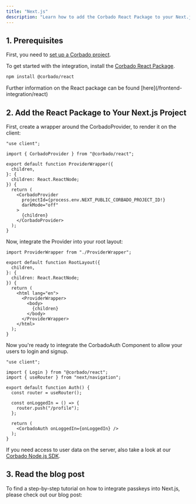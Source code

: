 ```yaml
---
title: "Next.js"
description: "Learn how to add the Corbado React Package to your Next.js Application."
---
```



## 1. Prerequisites

First, you need to [set up a Corbado project](/overview/getting-started).

To get started with the integration, install the [Corbado React Package](/frontend-integration/react).

```bash
npm install @corbado/react
```

<Note>
  Further information on the React package can be found [here](/frontend-integration/react)
</Note>

## 2. Add the React Package to Your Next.js Project

First, create a wrapper around the CorbadoProvider, to render it on the client:

```tsx ProviderWrapper.tsx
"use client";

import { CorbadoProvider } from "@corbado/react";

export default function ProviderWrapper({
  children,
}: {
  children: React.ReactNode;
}) {
  return (
    <CorbadoProvider
      projectId={process.env.NEXT_PUBLIC_CORBADO_PROJECT_ID!}
      darkMode="off"
    >
      {children}
    </CorbadoProvider>
  );
}
```

Now, integrate the Provider into your root layout:

```tsx layout.tsx
import ProviderWrapper from "./ProviderWrapper";

export default function RootLayout({
  children,
}: {
  children: React.ReactNode;
}) {
  return (
    <html lang="en">
      <ProviderWrapper>
        <body>
          {children}
        </body>
      </ProviderWrapper>
    </html>
  );
}

```

Now you're ready to integrate the CorbadoAuth Component to allow your users to login and signup.

```tsx page.tsx
"use client";

import { Login } from "@corbado/react";
import { useRouter } from "next/navigation";

export default function Auth() {
  const router = useRouter();

  const onLoggedIn = () => {
    router.push("/profile");
  };

  return (
    <CorbadoAuth onLoggedIn={onLoggedIn} />
  );
}
```

If you need access to user data on the server, also take a look at our [Corbado Node.js SDK](/backend-integration/node.js-sdk).

## 3. Read the blog post

To find a step-by-step tutorial on how to integrate passkeys into Next.js, please check out our blog post:

<Card href="https://www.corbado.com/blog/nextjs-passkeys">
<Blogpost title="Fullstack Next.js Passkey Authentication with Corbado" />
</Card>
